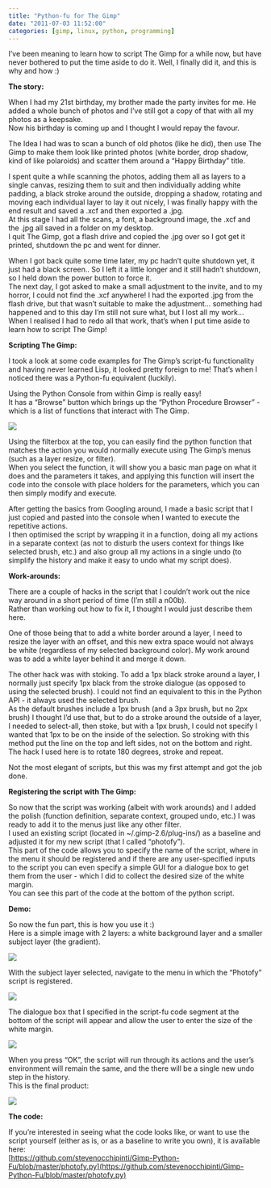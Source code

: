 ```yaml
---
title: "Python-fu for The Gimp"
date: "2011-07-03 11:52:00"
categories: [gimp, linux, python, programming]
---
```



I’ve been meaning to learn how to script The Gimp for a while now, but have never bothered to put the time aside to do it. Well, I finally did it, and this is why and how :)

**The story:**

When I had my 21st birthday, my brother made the party invites for me. He added a whole bunch of photos and I’ve still got a copy of that with all my photos as a keepsake.  
Now his birthday is coming up and I thought I would repay the favour.

The Idea I had was to scan a bunch of old photos (like he did), then use The Gimp to make them look like printed photos (white border, drop shadow, kind of like polaroids) and scatter them around a “Happy Birthday” title.

I spent quite a while scanning the photos, adding them all as layers to a single canvas, resizing them to suit and then individually adding white padding, a black stroke around the outside, dropping a shadow, rotating and moving each individual layer to lay it out nicely, I was finally happy with the end result and saved a .xcf and then exported a .jpg.  
At this stage I had all the scans, a font, a background image, the .xcf and the .jpg all saved in a folder on my desktop.  
I quit The Gimp, got a flash drive and copied the .jpg over so I got get it printed, shutdown the pc and went for dinner.

When I got back quite some time later, my pc hadn’t quite shutdown yet, it just had a black screen.. So I left it a little longer and it still hadn’t shutdown, so I held down the power button to force it.  
The next day, I got asked to make a small adjustment to the invite, and to my horror, I could not find the .xcf anywhere! I had the exported .jpg from the flash drive, but that wasn’t suitable to make the adjustment… something had happened and to this day I’m still not sure what, but I lost all my work… When I realised I had to redo all that work, that’s when I put time aside to learn how to script The Gimp!

**Scripting The Gimp:**

I took a look at some code examples for The Gimp’s script-fu functionality and having never learned Lisp, it looked pretty foreign to me! That’s when I noticed there was a Python-fu equivalent (luckily).

Using the Python Console from within Gimp is really easy!  
It has a “Browse” button which brings up the “Python Procedure Browser” - which is a list of functions that interact with The Gimp.

<Img originalAspectRatio src="blog/srufbv6o6xyijufclxpy.jpg" />

Using the filterbox at the top, you can easily find the python function that matches the action you would normally execute using The Gimp’s menus (such as a layer resize, or filter).  
When you select the function, it will show you a basic man page on what it does and the parameters it takes, and applying this function will insert the code into the console with place holders for the parameters, which you can then simply modify and execute.

After getting the basics from Googling around, I made a basic script that I just copied and pasted into the console when I wanted to execute the repetitive actions.  
I then optimised the script by wrapping it in a function, doing all my actions in a separate context (as not to disturb the users context for things like selected brush, etc.) and also group all my actions in a single undo (to simplify the history and make it easy to undo what my script does).

**Work-arounds:**

There are a couple of hacks in the script that I couldn’t work out the nice way around in a short period of time (I’m still a n00b).  
Rather than working out how to fix it, I thought I would just describe them here.

One of those being that to add a white border around a layer, I need to resize the layer with an offset, and this new extra space would not always be white (regardless of my selected background color). My work around was to add a white layer behind it and merge it down.

The other hack was with stoking. To add a 1px black stroke around a layer, I normally just specify 1px black from the stroke dialogue (as opposed to using the selected brush). I could not find an equivalent to this in the Python API - it always used the selected brush.  
As the default brushes include a 1px brush (and a 3px brush, but no 2px brush) I thought I’d use that, but to do a stroke around the outside of a layer, I needed to select-all, then stoke, but with a 1px brush, I could not specify I wanted that 1px to be on the inside of the selection. So stroking with this method put the line on the top and left sides, not on the bottom and right.  
The hack I used here is to rotate 180 degrees, stroke and repeat.

Not the most elegant of scripts, but this was my first attempt and got the job done.

**Registering the script with The Gimp:**

So now that the script was working (albeit with work arounds) and I added the polish (function definition, separate context, grouped undo, etc.) I was ready to add it to the menus just like any other filter.  
I used an existing script (located in ~/.gimp-2.6/plug-ins/) as a baseline and adjusted it for my new script (that I called “photofy”).  
This part of the code allows you to specify the name of the script, where in the menu it should be registered and if there are any user-specified inputs to the script you can even specify a simple GUI for a dialogue box to get them from the user - which I did to collect the desired size of the white margin.  
You can see this part of the code at the bottom of the python script.

**Demo:**

So now the fun part, this is how you use it :)  
Here is a simple image with 2 layers: a white background layer and a smaller subject layer (the gradient).

<Img originalAspectRatio src="blog/su6nk5hlbcggujyjhdwz.jpg" />

With the subject layer selected, navigate to the menu in which the “Photofy” script is registered.

<Img originalAspectRatio src="blog/ihakty4asc6u8mwnwbhn.jpg" />

The dialogue box that I specified in the script-fu code segment at the bottom of the script will appear and allow the user to enter the size of the white margin.

<Img originalAspectRatio src="blog/wkdcygug8m4wbolipnco.jpg" />

When you press “OK”, the script will run through its actions and the user’s environment will remain the same, and the there will be a single new undo step in the history.  
This is the final product:

<Img originalAspectRatio src="blog/vnl4eavfpsnrzrwytaba.jpg" />

**The code:**

If you’re interested in seeing what the code looks like, or want to use the script yourself (either as is, or as a baseline to write you own), it is available here:  
[https://github.com/stevenocchipinti/Gimp-Python-Fu/blob/master/photofy.py](https://github.com/stevenocchipinti/Gimp-Python-Fu/blob/master/photofy.py)
